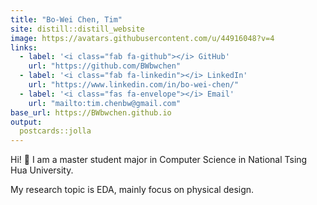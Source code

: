 ```yaml
---
title: "Bo-Wei Chen, Tim"
site: distill::distill_website
image: https://avatars.githubusercontent.com/u/44916048?v=4
links:
  - label: '<i class="fab fa-github"></i> GitHub'
    url: "https://github.com/BWbwchen"
  - label: '<i class="fab fa-linkedin"></i> LinkedIn'
    url: "https://www.linkedin.com/in/bo-wei-chen/"
  - label: '<i class="fas fa-envelope"></i> Email'
    url: "mailto:tim.chenbw@gmail.com"
base_url: https://BWbwchen.github.io
output:
  postcards::jolla
---
```




Hi! <span class="wave">👋</span> I am a master student major in Computer Science in National Tsing Hua University. 

My research topic is EDA, mainly focus on physical design.